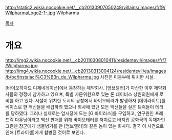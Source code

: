 http://static2.wikia.nocookie.net/__cb20130907050248/villains/images/f/f9/WilpharmaLogo2-1-.jpg
Wilpharma

[[목차]]
= 개요 =
http://img2.wikia.nocookie.net/__cb20110308010411/residentevil/images/f/f7/Wilpharma.jpg
http://img4.wikia.nocookie.net/__cb20130313004124/residentevil/es/images/b/bc/Instalaci%C3%B3n_de_Wilpharma.jpg
사진은 미동부에 위치한 시설.

[바이오하자드 디제네레이션]에서 등장하는 제약회사. [엄브렐러]가 파산한 이후 제약회사들의 경쟁에 참가하고 있으며, 특별 자문위원으로 있는 론 데이비스 상원의원에게 로비를 하고 있다. 시설이 위치한 도시의 공항에서 바이오테러가 발생하자 [데이라이트]를 베이스로 한 백신들을 배급하려 했으나 회사에 있던 모든 백신들을 실은 트럭들이 테러를 당하였다. 그러나 실제로는 암시장에 도는 [G 바이러스]를 구입하고, 연구원인 프레드릭 다우닝이라고 백신 판매를 위해 바이오테러를 저지르고 바지립 공화국의 독재자인 그란덴 장군에게 생물병기를 판 [엄브렐러]와 같은 놈이 있는 회사다. 결국 이 사건으로 인해 [트라이셀]에게 합병된 것이로 보인다.

